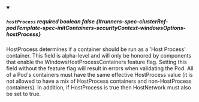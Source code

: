 
<details className="config-field" data-expandable="false" open>
<summary>

##### `hostProcess` <span className="config-field-required" data-required="false">required</span> <span className="config-field-type">boolean</span> <span className="config-field-default">false</span> <span className="config-field-enum"></span> {#runners-spec-clusterRef-podTemplate-spec-initContainers-securityContext-windowsOptions-hostProcess}

HostProcess determines if a container should be run as a 'Host Process' container.
This field is alpha-level and will only be honored by components that enable the
WindowsHostProcessContainers feature flag. Setting this field without the feature
flag will result in errors when validating the Pod. All of a Pod's containers must
have the same effective HostProcess value (it is not allowed to have a mix of HostProcess
containers and non-HostProcess containers).  In addition, if HostProcess is true
then HostNetwork must also be set to true.

</summary>



</details>
